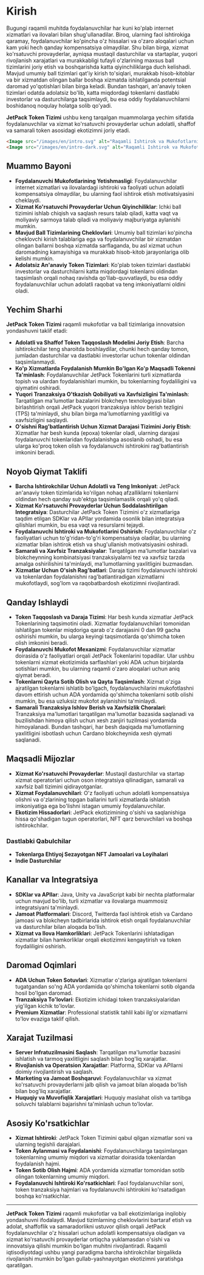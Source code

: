 
# Kirish

Bugungi raqamli muhitda foydalanuvchilar har kuni ko'plab internet xizmatlari va ilovalari bilan shug'ullanadilar. Biroq, ularning faol ishtirokiga qaramay, foydalanuvchilar ko'pincha o'z hissalari va o'zaro aloqalari uchun kam yoki hech qanday kompensatsiya olmaydilar. Shu bilan birga, xizmat ko'rsatuvchi provayderlar, ayniqsa mustaqil dasturchilar va startaplar, yuqori rivojlanish xarajatlari va murakkabligi tufayli o'zlarining maxsus ball tizimlarini joriy etish va boshqarishda katta qiyinchiliklarga duch kelishadi. Mavjud umumiy ball tizimlari qat'iy kirish to'siqlari, murakkab hisob-kitoblar va bir xizmatdan olingan ballar boshqa xizmatda ishlatilganda potentsial daromad yo'qotishlari bilan birga keladi. Bundan tashqari, an'anaviy token tizimlari odatda adolatsiz bo'lib, katta miqdordagi tokenlarni dastlabki investorlar va dasturchilarga taqsimlaydi, bu esa oddiy foydalanuvchilarni boshidanoq noqulay holatga solib qo'yadi.

**JetPack Token Tizimi** ushbu keng tarqalgan muammolarga yechim sifatida foydalanuvchilar va xizmat ko'rsatuvchi provayderlar uchun adolatli, shaffof va samarali token asosidagi ekotizimni joriy etadi.

```html
<Image src="/images/en/intro.svg" alt="Raqamli Ishtirok va Mukofotlarni Hal qilish - JetPack Token Tizimi" width={700} height={534} className="dark:hidden"/>
<Image src="/images/en/intro-dark.svg" alt="Raqamli Ishtirok va Mukofotlarni Hal qilish - JetPack Token Tizimi" width={700} height={534} className="hidden dark:block"/>
```

## Muammo Bayoni

- **Foydalanuvchi Mukofotlarining Yetishmasligi**: Foydalanuvchilar internet xizmatlari va ilovalardagi ishtiroki va faoliyati uchun adolatli kompensatsiya olmaydilar, bu ularning faol ishtirok etish motivatsiyasini cheklaydi.
- **Xizmat Ko'rsatuvchi Provayderlar Uchun Qiyinchiliklar**: Ichki ball tizimini ishlab chiqish va saqlash resurs talab qiladi, katta vaqt va moliyaviy sarmoya talab qiladi va moliyaviy majburiyatga aylanishi mumkin.
- **Mavjud Ball Tizimlarining Cheklovlari**: Umumiy ball tizimlari ko'pincha cheklovchi kirish talablariga ega va foydalanuvchilar bir xizmatdan olingan ballarni boshqa xizmatda sarflaganda, bu asl xizmat uchun daromadning kamayishiga va murakkab hisob-kitob jarayonlariga olib kelishi mumkin.
- **Adolatsiz An'anaviy Token Tizimlari**: Ko'plab token tizimlari dastlabki investorlar va dasturchilarni katta miqdordagi tokenlarni oldindan taqsimlash orqali nohaq ravishda qo'llab-quvvatlaydi, bu esa oddiy foydalanuvchilar uchun adolatli raqobat va teng imkoniyatlarni oldini oladi.

## Yechim Sharhi

**JetPack Token Tizimi** raqamli mukofotlar va ball tizimlariga innovatsion yondashuvni taklif etadi:

- **Adolatli va Shaffof Token Taqqoslash Modelini Joriy Etish**: Barcha ishtirokchilar teng sharoitda boshlaydilar, chunki hech qanday tomon, jumladan dasturchilar va dastlabki investorlar uchun tokenlar oldindan taqsimlanmaydi.
- **Ko'p Xizmatlarda Foydalanish Mumkin Bo'lgan Ko'p Maqsadli Tokenni Ta'minlash**: Foydalanuvchilar JetPack Tokenlarini turli xizmatlarda topish va ulardan foydalanishlari mumkin, bu tokenlarning foydaliligini va qiymatini oshiradi.
- **Yuqori Tranzaksiya O'tkazish Qobiliyati va Xavfsizligini Ta'minlash**: Tarqatilgan ma'lumotlar bazalarini blokcheyn texnologiyasi bilan birlashtirish orqali JetPack yuqori tranzaksiya ishlov berish tezligini (TPS) ta'minlaydi, shu bilan birga ma'lumotlarning yaxlitligi va xavfsizligini saqlaydi.
- **O'sishni Rag'batlantirish Uchun Xizmat Darajasi Tizimini Joriy Etish**: Xizmatlar har besh kunda (epoxa) tokenlar oladi, ularning darajasi foydalanuvchi tokenlaridan foydalanishga asoslanib oshadi, bu esa ularga ko'proq token olish va foydalanuvchi ishtirokini rag'batlantirish imkonini beradi.

## Noyob Qiymat Taklifi

- **Barcha Ishtirokchilar Uchun Adolatli va Teng Imkoniyat**: JetPack an'anaviy token tizimlarida ko'rilgan nohaq afzalliklarni tokenlarni oldindan hech qanday sub'ektga taqsimlamaslik orqali yo'q qiladi.
- **Xizmat Ko'rsatuvchi Provayderlar Uchun Soddalashtirilgan Integratsiya**: Dasturchilar JetPack Token Tizimini o'z xizmatlariga taqdim etilgan SDKlar va APIlar yordamida osonlik bilan integratsiya qilishlari mumkin, bu esa vaqt va resurslarni tejaydi.
- **Foydalanuvchi Ishtiroki va Mukofotlarini Oshirish**: Foydalanuvchilar o'z faoliyatlari uchun to'g'ridan-to'g'ri kompensatsiya oladilar, bu ularning xizmatlar bilan ishtirok etish va shug'ullanish motivatsiyasini oshiradi.
- **Samarali va Xavfsiz Tranzaksiyalar**: Tarqatilgan ma'lumotlar bazalari va blokcheynning kombinatsiyasi tranzaksiyalarni tez va xavfsiz tarzda amalga oshirilishini ta'minlaydi, ma'lumotlarning yaxlitligini buzmasdan.
- **Xizmatlar Uchun O'sish Rag'batlari**: Daraja tizimi foydalanuvchi ishtiroki va tokenlardan foydalanishni rag'batlantiradigan xizmatlarni mukofotlaydi, sog'lom va raqobatbardosh ekotizimni rivojlantiradi.

## Qanday Ishlaydi

- **Token Taqqoslash va Daraja Tizimi**: Har besh kunda xizmatlar JetPack Tokenlarining taqsimotini oladi. Xizmatlar foydalanuvchilari tomonidan ishlatilgan tokenlar miqdoriga qarab o'z darajasini 0 dan 99 gacha oshirishi mumkin, bu ularga keyingi taqsimotlarda qo'shimcha token olish imkonini beradi.
- **Foydalanuvchi Mukofot Mexanizmi**: Foydalanuvchilar xizmatlar doirasida o'z faoliyatlari orqali JetPack Tokenlarini topadilar. Ular ushbu tokenlarni xizmat ekotizimida sarflashlari yoki ADA uchun birjalarda sotishlari mumkin, bu ularning raqamli o'zaro aloqalari uchun aniq qiymat beradi.
- **Tokenlarni Qayta Sotib Olish va Qayta Taqsimlash**: Xizmat o'ziga ajratilgan tokenlarni ishlatib bo'lgach, foydalanuvchilarini mukofotlashni davom ettirish uchun ADA yordamida qo'shimcha tokenlarni sotib olishi mumkin, bu esa uzluksiz mukofot aylanishini ta'minlaydi.
- **Samarali Tranzaksiya Ishlov Berish va Xavfsizlik Choralari**: Tranzaksiya ma'lumotlari tarqatilgan ma'lumotlar bazasida saqlanadi va buzilishdan himoya qilish uchun xesh zanjiri tuzilmasi yordamida himoyalanadi. Bundan tashqari, har besh daqiqada ma'lumotlarning yaxlitligini isbotlash uchun Cardano blokcheynida xesh qiymati saqlanadi.

## Maqsadli Mijozlar

- **Xizmat Ko'rsatuvchi Provayderlar**: Mustaqil dasturchilar va startap xizmat operatorlari uchun oson integratsiya qilinadigan, samarali va xavfsiz ball tizimini qidirayotganlar.
- **Xizmat Foydalanuvchilari**: O'z faoliyati uchun adolatli kompensatsiya olishni va o'zlarining topgan ballarini turli xizmatlarda ishlatish imkoniyatiga ega bo'lishni istagan umumiy foydalanuvchilar.
- **Ekotizim Hissadorlari**: JetPack ekotizimining o'sishi va saqlanishiga hissa qo'shadigan tugun operatorlari, NFT qarz beruvchilari va boshqa ishtirokchilar.

### Dastlabki Qabulchilar

- **Tokenlarga Ehtiyoj Sezayotgan NFT Jamoalari va Loyihalari**
- **Indie Dasturchilar**

## Kanallar va Integratsiya

- **SDKlar va APIlar**: Java, Unity va JavaScript kabi bir nechta platformalar uchun mavjud bo'lib, turli xizmatlar va ilovalarga muammosiz integratsiyani ta'minlaydi.
- **Jamoat Platformalari**: Discord, Twitterda faol ishtirok etish va Cardano jamoasi va blokcheyn tadbirlarida ishtirok etish orqali foydalanuvchilar va dasturchilar bilan aloqada bo'lish.
- **Xizmat va Ilova Hamkorliklari**: JetPack Tokenlarini ishlatadigan xizmatlar bilan hamkorliklar orqali ekotizimni kengaytirish va token foydaliligini oshirish.

## Daromad Oqimlari

- **ADA Uchun Token Sotuvlari**: Xizmatlar o'zlariga ajratilgan tokenlarni tugatgandan so'ng ADA yordamida qo'shimcha tokenlarni sotib olganda hosil bo'lgan daromad.
- **Tranzaksiya To'lovlari**: Ekotizim ichidagi token tranzaksiyalaridan yig'ilgan kichik to'lovlar.
- **Premium Xizmatlar**: Professional statistik tahlil kabi ilg'or xizmatlarni to'lov evaziga taklif qilish.

## Xarajat Tuzilmasi

- **Server Infratuzilmasini Saqlash**: Tarqatilgan ma'lumotlar bazasini ishlatish va tarmoq yaxlitligini saqlash bilan bog'liq xarajatlar.
- **Rivojlanish va Operatsion Xarajatlar**: Platforma, SDKlar va APIlarni doimiy rivojlantirish va saqlash.
- **Marketing va Jamoat Boshqaruvi**: Foydalanuvchilar va xizmat ko'rsatuvchi provayderlarni jalb qilish va jamoat bilan aloqada bo'lish bilan bog'liq xarajatlar.
- **Huquqiy va Muvofiqlik Xarajatlari**: Huquqiy maslahat olish va tartibga soluvchi talablarni bajarishni ta'minlash uchun to'lovlar.

## Asosiy Ko'rsatkichlar

- **Xizmat Ishtiroki**: JetPack Token Tizimini qabul qilgan xizmatlar soni va ularning tegishli darajalari.
- **Token Aylanmasi va Foydalanishi**: Foydalanuvchilarga taqsimlangan tokenlarning umumiy miqdori va xizmatlar doirasida tokenlardan foydalanish hajmi.
- **Token Sotib Olish Hajmi**: ADA yordamida xizmatlar tomonidan sotib olingan tokenlarning umumiy miqdori.
- **Foydalanuvchi Ishtiroki Ko'rsatkichlari**: Faol foydalanuvchilar soni, token tranzaksiya hajmlari va foydalanuvchi ishtirokini ko'rsatadigan boshqa ko'rsatkichlar.

---

**JetPack Token Tizimi** raqamli mukofotlar va ball ekotizimlariga inqilobiy yondashuvni ifodalaydi. Mavjud tizimlarning cheklovlarini bartaraf etish va adolat, shaffoflik va samaradorlikni ustuvor qilish orqali JetPack foydalanuvchilar o'z hissalari uchun adolatli kompensatsiya oladigan va xizmat ko'rsatuvchi provayderlar ortiqcha yuklamasdan o'sishi va innovatsiya qilishi mumkin bo'lgan muhitni rivojlantiradi. Raqamli iqtisodiyotdagi ushbu yangi paradigma barcha ishtirokchilar birgalikda rivojlanishi mumkin bo'lgan gullab-yashnayotgan ekotizimni yaratishga qaratilgan.
